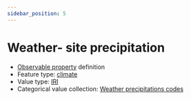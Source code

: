 ```yaml
---
sidebar_position: 5
---
```



# Weather- site precipitation

- [Observable property](/viewers/dawe-vocabs?uri=https://linked.data.gov.au/def/nrm/b7e7f67b-d983-4167-baca-57cab6dd89a2) definition
- Feature type: [climate](http://linked.data.gov.au/def/tern-cv/6d40d71e-58cd-4f75-8304-40c01fe5f74c)
- Value type: [IRI](https://w3id.org/tern/ontologies/tern/IRI)
- Categorical value collection: [Weather precipitations codes](/viewers/dawe-vocabs?uri=https://linked.data.gov.au/def/nrm/36e4cff5-f238-45e3-85ec-bdd0973f09d7)

<Example protocolModule="invertebrate-active-sampling" observableProperty="https://linked.data.gov.au/def/nrm/b7e7f67b-d983-4167-baca-57cab6dd89a2" />
